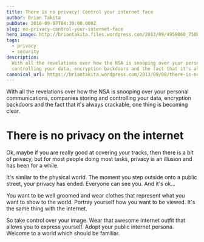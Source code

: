 ```yaml
---
title: There is no privacy! Control your internet face
author: Brian Takita
pubDate: 2016-09-07T04:39:00.000Z
slug: no-privacy-control-your-internet-face
hero_image: http://briantakita.files.wordpress.com/2013/09/4959060_750beab5a4.jpg
tags:
  - privacy
  - security
description:
  With all the revelations over how the NSA is snooping over your personal communications, companies storing and
  controlling your data, encryption backdoors and the fact that it's always crackable, one thing is becoming clear.
canonical_url: https://briantakita.wordpress.com/2013/09/08/there-is-no-privacy-control-your-internet-face/
---
```


With all the revelations over how the NSA is snooping over your personal communications, companies storing and
controlling your data, encryption backdoors and the fact that it's always crackable, one thing is becoming clear.

# There is no privacy on the internet

Ok, maybe if you are really good at covering your tracks, then there is a bit of privacy, but for most people doing
most tasks, privacy is an illusion and has been for a while.

It's similar to the physical world. The moment you step outside onto a public street, your privacy has ended.
Everyone can see you. And it's ok...

You want to be well groomed and wear clothes that represent what you want to show to the world. Portray yourself how
you want to be viewed. It's the same thing with the internet.

So take control over your image. Wear that awesome internet outfit that allows you to express yourself. Adopt your
public internet persona. Welcome to a world which should be familiar.
